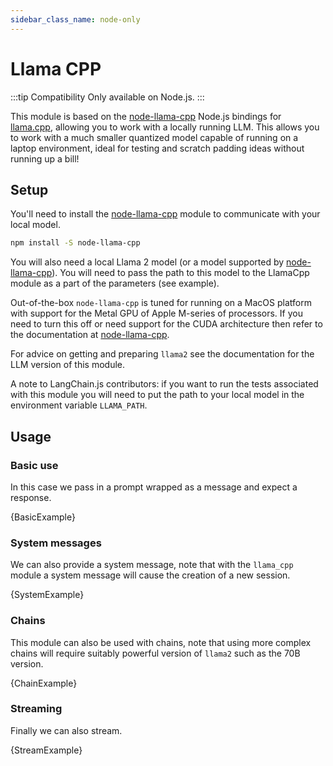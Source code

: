 ```yaml
---
sidebar_class_name: node-only
---
```


# Llama CPP

:::tip Compatibility
Only available on Node.js.
:::

This module is based on the [node-llama-cpp](https://github.com/withcatai/node-llama-cpp) Node.js bindings for [llama.cpp](https://github.com/ggerganov/llama.cpp), allowing you to work with a locally running LLM. This allows you to work with a much smaller quantized model capable of running on a laptop environment, ideal for testing and scratch padding ideas without running up a bill!

## Setup

You'll need to install the [node-llama-cpp](https://github.com/withcatai/node-llama-cpp) module to communicate with your local model.

```bash npm2yarn
npm install -S node-llama-cpp
```

You will also need a local Llama 2 model (or a model supported by [node-llama-cpp](https://github.com/withcatai/node-llama-cpp)). You will need to pass the path to this model to the LlamaCpp module as a part of the parameters (see example).

Out-of-the-box `node-llama-cpp` is tuned for running on a MacOS platform with support for the Metal GPU of Apple M-series of processors. If you need to turn this off or need support for the CUDA architecture then refer to the documentation at [node-llama-cpp](https://withcatai.github.io/node-llama-cpp/).

For advice on getting and preparing `llama2` see the documentation for the LLM version of this module.

A note to LangChain.js contributors: if you want to run the tests associated with this module you will need to put the path to your local model in the environment variable `LLAMA_PATH`.

## Usage

### Basic use

In this case we pass in a prompt wrapped as a message and expect a response.


<CodeBlock language="typescript">{BasicExample}</CodeBlock>

### System messages

We can also provide a system message, note that with the `llama_cpp` module a system message will cause the creation of a new session.


<CodeBlock language="typescript">{SystemExample}</CodeBlock>

### Chains

This module can also be used with chains, note that using more complex chains will require suitably powerful version of `llama2` such as the 70B version.


<CodeBlock language="typescript">{ChainExample}</CodeBlock>

### Streaming

Finally we can also stream.


<CodeBlock language="typescript">{StreamExample}</CodeBlock>
